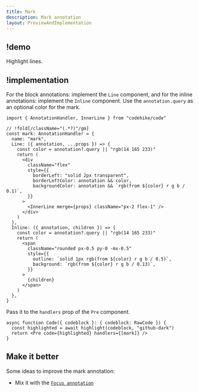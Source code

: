 ```yaml
---
title: Mark
description: Mark annotation
layout: PreviewAndImplementation
---
```



## !demo

Highlight lines.

<Demo name="mark" />

## !implementation

For the block annotations: implement the `Line` component, and for the inline annotations: implement the `Inline` component. Use the `annotation.query` as an optional color for the mark.

<CodeWithNotes>

```tsx ! code.tsx -c
import { AnnotationHandler, InnerLine } from "codehike/code"

// !fold[/className="(.*?)"/gm]
const mark: AnnotationHandler = {
  name: "mark",
  Line: ({ annotation, ...props }) => {
    const color = annotation?.query || "rgb(14 165 233)"
    return (
      <div
        className="flex"
        style={{
          borderLeft: "solid 2px transparent",
          borderLeftColor: annotation && color,
          backgroundColor: annotation && `rgb(from ${color} r g b / 0.1)`,
        }}
      >
        <InnerLine merge={props} className="px-2 flex-1" />
      </div>
    )
  },
  Inline: ({ annotation, children }) => {
    const color = annotation?.query || "rgb(14 165 233)"
    return (
      <span
        className="rounded px-0.5 py-0 -mx-0.5"
        style={{
          outline: `solid 1px rgb(from ${color} r g b / 0.5)`,
          background: `rgb(from ${color} r g b / 0.13)`,
        }}
      >
        {children}
      </span>
    )
  },
}
```

</CodeWithNotes>

Pass it to the `handlers` prop of the `Pre` component.

```tsx code.tsx -c
async function Code({ codeblock }: { codeblock: RawCode }) {
  const highlighted = await highlight(codeblock, "github-dark")
  return <Pre code={highlighted} handlers={[mark]} />
}
```

## Make it better

Some ideas to improve the mark annotation:

- Mix it with the [`Focus annotation`](/docs/code/focus)
